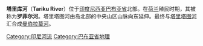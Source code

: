 {{Infobox_River 
  | river_name      = 塔里库河
  | image_name      = 
  | image_size      = 
  | caption         = 
  | origin          = [[西新几内亚|西新几内亚]]
  | mouth           = 
  | basin_countries = [[印度尼西亚|印度尼西亚]]
  | length          = 
  | elevation       = 
  | mouth_elevation = 
  | discharge       = 
  | watershed       = 
}}
'''塔里库河'''（'''Tariku River'''）位于[[印度尼西亚|印度尼西亚]][[巴布亚省|巴布亚省]]北部。在[[荷兰|荷兰]]殖民时期，其被称为'''罗菲尔河'''{{small|（Rouffaer River）}}。塔里塔图河由岛北部的中央山区山脉向东延伸。最终与[[塔里塔图河|塔里塔图河]]汇合成[[曼伯拉莫河|曼伯拉莫河]]。

{{Indonesia-geo-stub}}
[[Category:印尼河流|Category:印尼河流]]
[[Category:巴布亚省地理|Category:巴布亚省地理]]